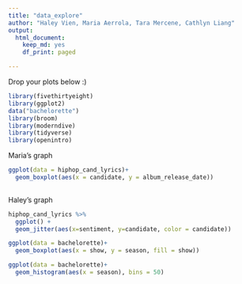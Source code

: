 ```yaml
---
title: "data_explore"
author: "Haley Vien, Maria Aerrola, Tara Mercene, Cathlyn Liang"
output: 
  html_document:
    keep_md: yes
    df_print: paged

---
```


Drop your plots below :)


```r
library(fivethirtyeight)
library(ggplot2)
data("bachelorette")
library(broom)
library(moderndive)
library(tidyverse)
library(openintro)
```

Maria's graph
```r
ggplot(data = hiphop_cand_lyrics)+
  geom_boxplot(aes(x = candidate, y = album_release_date))
  
```


Haley's graph

```r
hiphop_cand_lyrics %>% 
  ggplot() +
  geom_jitter(aes(x=sentiment, y=candidate, color = candidate))
```



```r
ggplot(data = bachelorette)+
  geom_boxplot(aes(x = show, y = season, fill = show))
```

```r
ggplot(data = bachelorette)+
  geom_histogram(aes(x = season), bins = 50)
```





